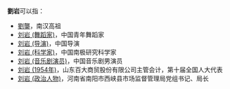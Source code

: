 '''劉岩'''可以指：
* [[劉龑|劉龑]]，南汉高祖
* [[刘岩_(舞蹈家)|刘岩 (舞蹈家)]]，中国青年舞蹈家
* [[刘岩_(导演)|刘岩 (导演)]]，中国导演
* [[刘岩_(科学家)|刘岩 (科学家)]]，中国南极研究科学家
* [[刘岩_(音乐剧演员)|刘岩 (音乐剧演员)]]，中国音乐剧男演员
* [[刘岩_(1954年)|刘岩 (1954年)]]，山东百大商贸股份有限公司主管会计，第十届全国人大代表
* [[刘岩_(政治人物)|刘岩 (政治人物)]]，河南省南阳市西峡县市场监督管理局党组书记、局长
{{消歧义|Y岩|Cat=二字刘姓人名消歧义}}